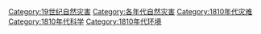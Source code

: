 [[Category:19世纪自然灾害|Category:19世纪自然灾害]]
[[Category:各年代自然灾害|Category:各年代自然灾害]]
[[Category:1810年代灾难|Category:1810年代灾难]]
[[Category:1810年代科学|Category:1810年代科学]]
[[Category:1810年代环境|Category:1810年代环境]]